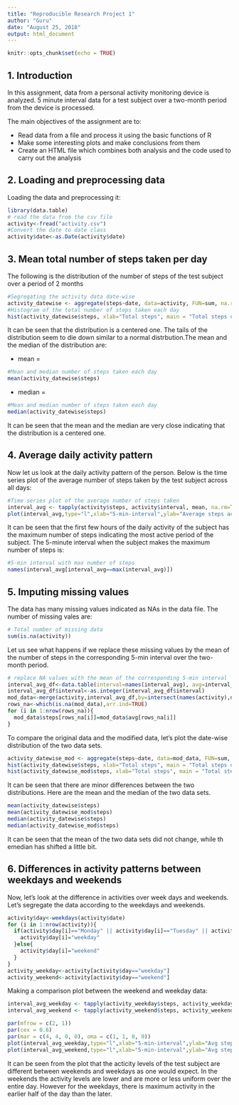 ---
title: "Reproducible Research Project 1"
author: "Guru"
date: "August 25, 2018"
output: html_document
---

```{r setup, include=FALSE}
knitr::opts_chunk$set(echo = TRUE)
```

## 1. Introduction

In this assignment, data from a personal activity monitoring device is analyzed. 5 minute interval data for a test subject over a two-month period from the device is processed. 

The main objectives of the assignment are to:

* Read data from a file and process it using the basic functions of R
* Make some interesting plots and make conclusions from them
* Create an HTML file which combines both analysis and the code used to carry out the analysis

## 2. Loading and preprocessing data

Loading the data and preprocessing it:
```{r} 
library(data.table)
# read the data from the csv file
activity<-fread("activity.csv")
#Convert the date to date class
activity$date<-as.Date(activity$date)

```

## 3. Mean total number of steps taken per day

The following is the distribution of the number of steps of the test subject over a period of 2 months
```{r}
#Segregating the activity data date-wise
activity_datewise <- aggregate(steps~date, data=activity, FUN=sum, na.rm=TRUE)
#Histogram of the total number of steps taken each day
hist(activity_datewise$steps, xlab="Total steps", main = "Total steps over a period of two months")

```

It can be seen that the distribution is a centered one. The tails of the distribution seem to die down similar to a normal distrbution.The mean and the median of the distribution are:

* mean = 
```{r}
#Mean and median number of steps taken each day
mean(activity_datewise$steps)
```

* median =
```{r}
#Mean and median number of steps taken each day
median(activity_datewise$steps)
```

It can be seen that the mean and the median are very close indicating that the distribution is a centered one. 

## 4. Average daily activity pattern

Now let us look at the daily activity pattern of the person. Below is the time series plot of the average number of steps taken by the test subject across all days:

```{r}
#Time series plot of the average number of steps taken
interval_avg <- tapply(activity$steps, activity$interval, mean, na.rm=TRUE)
plot(interval_avg,type="l",xlab="5-min-interval",ylab="Average steps across all days")
```

It can be seen that the first few hours of the daily activity of the subject has the maximum number of steps indicating the most active period of the subject. The 5-minute interval when the subject makes the maximum number of steps is:

```{r}
#5-min interval with max number of steps
names(interval_avg[interval_avg==max(interval_avg)])
```

## 5. Imputing missing values
The data has many missing values indicated as NAs in the data file. The number of missing vales are:
```{r}
# Total number of missing data
sum(is.na(activity))
```

Let us see what happens if we replace these missing values by the mean of the number of steps in the corresponding 5-min interval over the two-month period.

```{r}
# replace NA values with the mean of the corresponding 5-min interval
interval_avg_df<-data.table(interval=names(interval_avg), avg=interval_avg)
interval_avg_df$interval<-as.integer(interval_avg_df$interval)
mod_data<-merge(activity,interval_avg_df,by=intersect(names(activity),names(interval_avg_df)))
rows_na<-which(is.na(mod_data),arr.ind=TRUE)
for (i in 1:nrow(rows_na)){
  mod_data$steps[rows_na[i]]=mod_data$avg[rows_na[i]]
}
```

To compare the original data and the modified data, let's plot the date-wise distribution of the two data sets.
```{r}
activity_datewise_mod <- aggregate(steps~date, data=mod_data, FUN=sum, na.rm=TRUE)
hist(activity_datewise$steps, xlab="Total steps", main = "Total steps over a period of two months")
hist(activity_datewise_mod$steps, xlab="Total steps", main = "Total steps over a period of two months for modified data")
```
It can be seen that there are minor differences between the two distributions. Here are the mean and the median of the two data sets.

```{r}
mean(activity_datewise$steps)
mean(activity_datewise_mod$steps)
median(activity_datewise$steps)
median(activity_datewise_mod$steps)
```

It can be seen that the mean of the two data sets did not change, while th emedian has shifted a little bit.

## 6. Differences in activity patterns between weekdays and weekends
Now, let's look at the difference in activities over week days and weekends. Let's segregate the data according to the weekdays and weekends.

```{r}
activity$day<-weekdays(activity$date)
for (i in 1:nrow(activity)){
  if(activity$day[i]=="Monday" || activity$day[i]=="Tuesday" || activity$day[i]=="Wednesday" || activity$day[i]=="Thursday" || activity$day[i]=="Friday"){
    activity$day[i]="weekday"
  }else{
    activity$day[i]="weekend"
  }
}
activity_weekday<-activity[activity$day=="weekday"]
activity_weekend<-activity[activity$day=="weekend"]
```

Making a comparison plot between the weekend and weekday data:

```{r}
interval_avg_weekday <- tapply(activity_weekday$steps, activity_weekday$interval, mean, na.rm=TRUE)
interval_avg_weekend <- tapply(activity_weekend$steps, activity_weekend$interval, mean, na.rm=TRUE)

par(mfrow = c(2, 1))
par(cex = 0.6)
par(mar = c(4, 4, 0, 0), oma = c(1, 1, 0, 0))
plot(interval_avg_weekday,type="l",xlab="5-min-interval",ylab="Avg steps(weekdays)",ylim=c(0,250))
plot(interval_avg_weekend,type="l",xlab="5-min-interval",ylab="Avg steps(weekend)",ylim=c(0,250))
```

It can be seen from the plot that the acticity levels of the test subject are different between weekends and weekdays as one would expect. In the weekends the activity levels are lower and are more or less uniform over the entire day. However for the weekdays, there is maximum activity in the earlier half of the day than the later.

